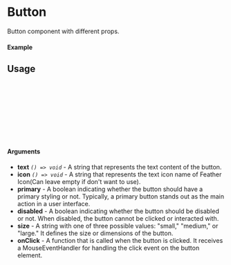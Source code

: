 
<Meta of={Button} title="Button" />

# Button

Button component with different props.

#### Example

<Canvas of={Button.Primary} />

## Usage

```ts
import {Button} from "silica-ui";

<Button
  size={"small"}
  text={"Button"}
  icon={"plus"}
  onClick={()=> console.log("Clicked")}
  primary
/>
```

#### Arguments

- **text** _`() => void`_ - A string that represents the text content of the button.
- **icon** _`() => void`_ - A string that represents the text icon name of Feather Icon(Can leave empty if don't want to use).
- **primary** - A boolean indicating whether the button should have a primary styling or not. Typically, a primary button stands out as the main action in a user interface.
- **disabled** - A boolean indicating whether the button should be disabled or not. When disabled, the button cannot be clicked or interacted with.
- **size** - A string with one of three possible values: "small," "medium," or "large." It defines the size or dimensions of the button.
- **onClick** - A function that is called when the button is clicked. It receives a MouseEventHandler for handling the click event on the button element.
